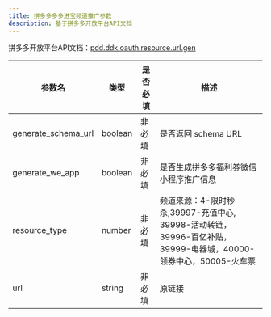 ```yaml
---
title: 拼多多多多进宝频道推广参数
description: 基于拼多多开放平台API文档
---
```


拼多多开放平台API文档：[pdd.ddk.oauth.resource.url.gen](https://open.pinduoduo.com/application/document/api?id=pdd.ddk.oauth.resource.url.gen)

| 参数名 | 类型 | 是否必填 | 描述 |
| --- | --- | --- | --- |
| generate_schema_url | boolean | 非必填 | 是否返回 schema URL |
| generate_we_app | boolean | 非必填 | 是否生成拼多多福利券微信小程序推广信息 |
| resource_type | number | 非必填 | 频道来源：4-限时秒杀,39997-充值中心, 39998-活动转链，39996-百亿补贴，39999-电器城，40000-领券中心，50005-火车票 |
| url | string | 非必填 | 原链接 |
